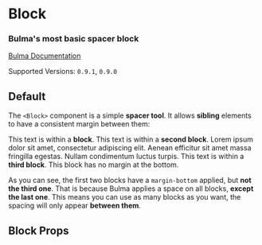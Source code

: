 

<Meta title="Elements/Block" component={Block} />

# Block

### Bulma's most basic spacer **block**

[Bulma Documentation](https://bulma.io/documentation/elements/block/)

Supported Versions: `0.9.1`, `0.9.0`

## Default

The `<Block>` component is a simple **spacer tool**. It allows **sibling** elements to have a consistent margin between them:

<Canvas>
  <Story name="Default">
    <Block>This text is within a <strong>block</strong>.</Block>
    <Block>This text is within a <strong>second block</strong>. Lorem ipsum dolor sit amet, consectetur adipiscing elit. Aenean efficitur sit amet massa fringilla egestas. Nullam condimentum luctus turpis.</Block>
    <Block>This text is within a <strong>third block</strong>. This block has no margin at the bottom.</Block>
  </Story>
</Canvas>

As you can see, the first two blocks have a `margin-bottom` applied, but **not the third one**. That is because Bulma applies a space on all blocks, **except the last one**. This means you can use as many blocks as you want, the spacing will only appear **between them**.

## Block Props

<ArgsTable of={Block} />
